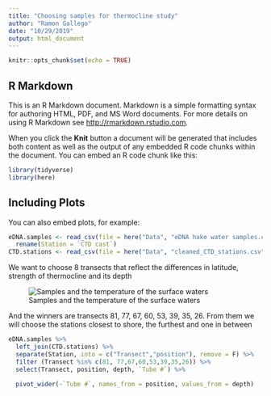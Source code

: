 ```yaml
---
title: "Choosing samples for thermocline study"
author: "Ramon Gallego"
date: "10/29/2019"
output: html_document
---
```


```r
knitr::opts_chunk$set(echo = TRUE)
```

## R Markdown

This is an R Markdown document. Markdown is a simple formatting syntax for authoring HTML, PDF, and MS Word documents. For more details on using R Markdown see <http://rmarkdown.rstudio.com>.

When you click the **Knit** button a document will be generated that includes both content as well as the output of any embedded R code chunks within the document. You can embed an R code chunk like this:

```r
library(tidyverse)
library(here)
```

## Including Plots

You can also embed plots, for example:

```r
eDNA.samples <- read_csv(file = here("Data", "eDNA hake water samples.csv")) %>% 
  rename(Station = `CTD cast`)
CTD.stations <- read_csv(file = here("Data", "cleaned_CTD_stations.csv"))


```

We want to choose 8 transects that reflect the differences in latitude, strength of thermocline and its depth


![Samples and the temperature of the surface waters](../Plots and figures/plots.for.choosing.png)

And the winners are transects 81, 77, 67, 60, 53, 39, 35, 26. From them we will choose the stations closest to shore, the furthest and one in between


```r

eDNA.samples %>% 
  left_join(CTD.stations) %>% 
  separate(Station, into = c("Transect","position"), remove = F) %>% 
  filter (Transect %in% c(81, 77,67,60,53,39,35,26)) %>% 
  select(Transect, position, depth, `Tube #`) %>% 
  
  pivot_wider(-`Tube #`, names_from = position, values_from = depth)

```

